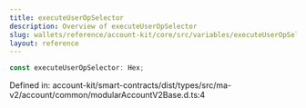 ```yaml
---
title: executeUserOpSelector
description: Overview of executeUserOpSelector
slug: wallets/reference/account-kit/core/src/variables/executeUserOpSelector
layout: reference
---
```


```ts
const executeUserOpSelector: Hex;
```

Defined in: account-kit/smart-contracts/dist/types/src/ma-v2/account/common/modularAccountV2Base.d.ts:4

